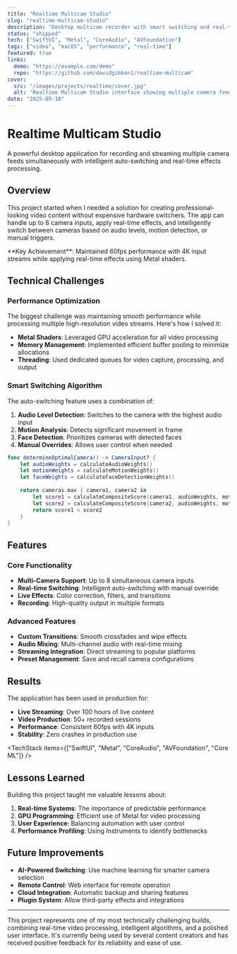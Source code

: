 ```yaml
---
title: "Realtime Multicam Studio"
slug: "realtime-multicam-studio"
description: "Desktop multicam recorder with smart switching and real-time effects."
status: "shipped"
tech: ["SwiftUI", "Metal", "CoreAudio", "AVFoundation"]
tags: ["video", "macOS", "performance", "real-time"]
featured: true
links:
  demo: "https://example.com/demo"
  repo: "https://github.com/davidgibbon1/realtime-multicam"
cover:
  src: "/images/projects/realtime/cover.jpg"
  alt: "Realtime Multicam Studio interface showing multiple camera feeds"
date: "2025-09-10"
---
```


# Realtime Multicam Studio

A powerful desktop application for recording and streaming multiple camera feeds simultaneously with intelligent auto-switching and real-time effects processing.

## Overview

This project started when I needed a solution for creating professional-looking video content without expensive hardware switchers. The app can handle up to 8 camera inputs, apply real-time effects, and intelligently switch between cameras based on audio levels, motion detection, or manual triggers.

<Callout type="default">
**Key Achievement**: Maintained 60fps performance with 4K input streams while applying real-time effects using Metal shaders.
</Callout>

## Technical Challenges

### Performance Optimization

The biggest challenge was maintaining smooth performance while processing multiple high-resolution video streams. Here's how I solved it:

- **Metal Shaders**: Leveraged GPU acceleration for all video processing
- **Memory Management**: Implemented efficient buffer pooling to minimize allocations
- **Threading**: Used dedicated queues for video capture, processing, and output

### Smart Switching Algorithm

The auto-switching feature uses a combination of:

1. **Audio Level Detection**: Switches to the camera with the highest audio input
2. **Motion Analysis**: Detects significant movement in frame
3. **Face Detection**: Prioritizes cameras with detected faces
4. **Manual Overrides**: Allows user control when needed

```swift
func determineOptimalCamera() -> CameraInput? {
    let audioWeights = calculateAudioWeights()
    let motionWeights = calculateMotionWeights()
    let faceWeights = calculateFaceDetectionWeights()
    
    return cameras.max { camera1, camera2 in
        let score1 = calculateCompositeScore(camera1, audioWeights, motionWeights, faceWeights)
        let score2 = calculateCompositeScore(camera2, audioWeights, motionWeights, faceWeights)
        return score1 < score2
    }
}
```

## Features

### Core Functionality
- **Multi-Camera Support**: Up to 8 simultaneous camera inputs
- **Real-time Switching**: Intelligent auto-switching with manual override
- **Live Effects**: Color correction, filters, and transitions
- **Recording**: High-quality output in multiple formats

### Advanced Features
- **Custom Transitions**: Smooth crossfades and wipe effects
- **Audio Mixing**: Multi-channel audio with real-time mixing
- **Streaming Integration**: Direct streaming to popular platforms
- **Preset Management**: Save and recall camera configurations

## Results

The application has been used in production for:
- **Live Streaming**: Over 100 hours of live content
- **Video Production**: 50+ recorded sessions
- **Performance**: Consistent 60fps with 4K inputs
- **Stability**: Zero crashes in production use

<TechStack items={["SwiftUI", "Metal", "CoreAudio", "AVFoundation", "Core ML"]} />

## Lessons Learned

Building this project taught me valuable lessons about:

1. **Real-time Systems**: The importance of predictable performance
2. **GPU Programming**: Efficient use of Metal for video processing
3. **User Experience**: Balancing automation with user control
4. **Performance Profiling**: Using Instruments to identify bottlenecks

## Future Improvements

- **AI-Powered Switching**: Use machine learning for smarter camera selection
- **Remote Control**: Web interface for remote operation
- **Cloud Integration**: Automatic backup and sharing features
- **Plugin System**: Allow third-party effects and integrations

---

This project represents one of my most technically challenging builds, combining real-time video processing, intelligent algorithms, and a polished user interface. It's currently being used by several content creators and has received positive feedback for its reliability and ease of use.
